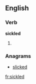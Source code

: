==English==

===Verb===
'''sickled'''

# {{present participle of|sickle}}

===Anagrams===
* [[slicked#English|slicked]]

[[fr:sickled]]